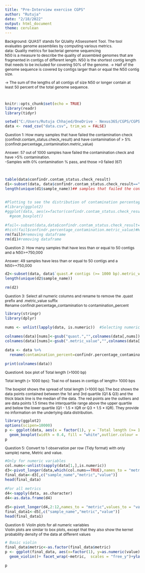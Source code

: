 ```yaml
---
title: "Pre-Interview exercise CGPS"
author: "Rutuja"
date: "2/18/2022"
output: html_document
theme: cerulean
---
```


<style type="text/css">

body{ /* Normal  */
      font-size: 12px;
  }
td {  /* Table  */
  font-size: 8px;
}
h1.title {
  font-size: 38px;
  color: DarkRed;
}
h1 { /* Header 1 */
  font-size: 28px;
  color: DarkBlue;
}
h2 { /* Header 2 */
    font-size: 22px;
  color: DarkBlue;
}
h3 { /* Header 3 */
  font-size: 18px;
  font-family: "Times New Roman", Times, serif;
  color: DarkBlue;
}
code.r{ /* Code block */
    font-size: 12px;
}
pre { /* Code block - determines code spacing between lines */
    font-size: 14px;
}
</style>

Background: QUAST stands for QUality ASsessment Tool. The tool evaluates genome assemblies by computing various metrics. <br/>
data: Quality metrics for bacterial genome sequencing<br/>
N50 is a measure to describe the quality of assembled genomes that are fragmented in contigs of different length. N50 is the shortest contig length that needs to be included for covering 50% of the genome.
-> Half of the genome sequence is covered by contigs larger than or equal the N50 contig size.

-> The sum of the lengths of all contigs of size N50 or longer contain at least 50 percent of the total genome sequence.

<br/>
```r
knitr::opts_chunk$set(echo = TRUE)
library(readr)
library(tidyr)
```

```r
setwd("C:/Users/Rutuja Chhajed/OneDrive - Nexus365/CGPS/CGPS-rutuja")
data <- read_csv("data.csv", trim_ws = FALSE)

```

Question 1: How many samples that have failed the contamination check (confindr.contam_status.check_result) and have contamination of > 5% <br/> (confindr.percentage_contamination.metric_value)<br/>

Answer: 57 out of 1000 samples have failed the contamination check and have >5% contamination. <br/>
-Samples with 0% contamination % pass, and those >0 failed (67) <br/>
<br/>
<br/>
```r

table(data$confindr.contam_status.check_result)
d1<-subset(data, data$confindr.contam_status.check_result=="FAILURE"&data$confindr.percentage_contamination.metric_value>5)
length(unique(d1$sample_name))## samples that failed the contamination check and have >5% contamination. 


#Plotting to see the distribution of contamination percentages in passed and failed samples
#library(ggplot2)
#ggplot(data, aes(x=factor(confindr.contam_status.check_result),y=confindr.percentage_contamination.metric_value)) + 
  #geom_boxplot()

#fail<-subset(data,data$confindr.contam_status.check_result=="FAILURE")
#hist(fail$confindr.percentage_contamination.metric_value)#Histogram to better see distribution of contamination percentages
rm(fail)#removing dataframe
rm(d1)#removing dataframe
```
Question 2: How many samples that have less than  or equal to 50 contigs and a N50>=750,000<br/>

Answer: 49 samples have less than  or equal to 50 contigs and a N50>=750,000<br/>

```r
d2<-subset(data, data$`quast.# contigs (>= 1000 bp).metric_value` <=50 & data$quast.N50.metric_value>=750000)
length(unique(d2$sample_name)) 

rm(d2)
```

Question 3: Select all numeric columns and rename to remove the .quast prefix and .metric_value suffix<br/>
Rename confindr.percentage_contamination to contamination_percent<br/>


```r
library(stringr)
library(dplyr)

nums <- unlist(lapply(data, is.numeric))  #Selecting numeric variables

colnames(data)[nums]<-gsub("quast.","",colnames(data[,nums]), ignore.case = TRUE) #Replacing "quast" by ""
colnames(data)[nums]<-gsub(".metric_value","",colnames(data[,nums]), ignore.case = TRUE) #Replacing "metric" by ""

data <- data %>%
  rename(contamination_percent=confindr.percentage_contamination)

print(colnames(data))
```

Question4: box plot of Total length (>1000 bp) <br/>

Total length (> 1000 bps): Toal no of bases in contigs of length> 1000 bps

The boxplot shows the spread of total length  (>1000 bp).The boz shows the data points contained between the 1st and 3rd quartile (Q1 & Q3) and the thick black line is the median of the data. The red points are the outliers and are data points  1.5 times the interquartile range above the upper quartile and below the lower quartile (Q1 - 1.5 * IQR or Q3 + 1.5 * IQR). They provide no information on the underlying data distribution.
<br/>
```r
library(ggplot2)
options(scipen=10000)
p <- ggplot(data, aes(x = factor(1), y = `Total length (>= 1000 bp)`)) + 
  geom_boxplot(width = 0.4, fill = "white",outlier.colour = "red") + labs(x = NULL)  +ggtitle("Box plot: Total length (>=1000bps)")+theme_gray()
p
```
Question 5: Convert to 1 observation per row (Tidy format) with only sample) name, Metric and value.<br/>

```r

#Only for numeric variables
col.nums<-unlist(sapply(data[1,],is.numeric))
d3<-pivot_longer(data,which(col.nums==TRUE),names_to = "metric",values_to = "value")
final_data<-d3[,c("sample_name","metric","value")]
head(final_data)

#For all metrics
d4<-sapply(data, as.character)
d4<-as.data.frame(d4)

d5<-pivot_longer(d4,2:12,names_to = "metric",values_to = "value")
final_data1<-d5[,c("sample_name","metric","value")]
head(final_data1)
```

Question 6: Violin plots for all numeric variables
<br/>
Violin plots are similar to box plots, except that they also show the kernel probability density of the data at different values
<br/>
```r
# Basic violin 
final_data$metric<-as.factor(final_data$metric)
p <- ggplot(final_data, aes(x=factor(1), y=as.numeric(value)),fill='white') + 
  geom_violin()+ facet_wrap(~metric,  scales = "free_y")+ylab("Value")+xlab("") +geom_jitter(width=0.15, alpha=0.08,color='blue')+theme_gray()

p

```

